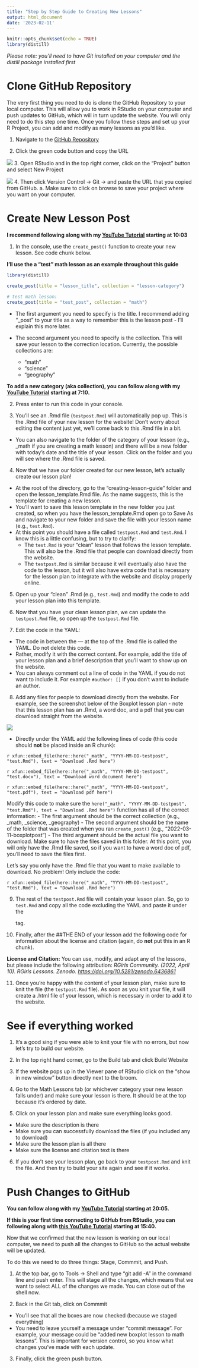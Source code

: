 ```yaml
---
title: "Step by Step Guide to Creating New Lessons"
output: html_document
date: '2023-02-11'
---
```


```r
knitr::opts_chunk$set(echo = TRUE)
library(distill)
```

*Please note: you'll need to have Git installed on your computer and the distill package installed first*

# Clone GitHub Repository

The very first thing you need to do is clone the GitHub Repository to your local computer. This will allow you to work in RStudio on your computer and push updates to GitHub, which will in turn update the website. You will only need to do this step one time. Once you follow these steps and set up your R Project, you can add and modify as many lessons as you'd like.

1. Navigate to the [GitHub Repository](https://github.com/R-Girls/website)

2. Click the green code button and copy the URL

![](images/guide-img1.png)
3. Open RStudio and in the top right corner, click on the “Project” button and select New Project

![](images/guide-img2.png)
4. Then click Version Control -> Git -> and paste the URL that you copied from GitHub. a.	Make sure to click on browse to save your project where you want on your computer.

# Create New Lesson Post

**I recommend following along with my [YouTube Tutorial](https://www.youtube.com/watch?v=b7TLIX6z1JQ) starting at 10:03**

1. In the console, use the `create_post()` function to create your new lesson. See code chunk below. 

**I'll use the a "test" math lesson as an example throughout this guide**

```r
library(distill)

create_post(title = "lesson_title", collection = "lesson-category")

# test math lesson:
create_post(title = "test_post", collection = "math")
```

- The first argument you need to specify is the title. I recommend adding "_post" to your title as a way to remember this is the lesson post - I'll explain this more later.  

- The second argument you need to specify is the collection. This will save your lesson to the correction location. Currently, the possible collections are:
  - "math"
  - "science"
  - "geography"

**To add a new category (aka collection), you can follow along with my [YouTube Tutorial](https://www.youtube.com/watch?v=b7TLIX6z1JQ) starting at 7:10.**

2. Press enter to run this code in your console. 

3. You'll see an .Rmd file (`testpost.Rmd`) will automatically pop up. This is the .Rmd file of your new lesson for the website! Don't worry about editing the content just yet, we'll come back to this .Rmd file in a bit.

- You can also navigate to the folder of the category of your lesson (e.g., _math if you are creating a math lesson) and there will be a new folder with today's date and the title of your lesson. Click on the folder and you will see where the .Rmd file is saved. 

4. Now that we have our folder created for our new lesson, let's actually create our lesson plan!

- At the root of the directory, go to the "creating-lesson-guide" folder and open the lesson_template.Rmd file. As the name suggests, this is the template for creating a new lesson. 
- You'll want to save this lesson template in the new folder you just created, so when you have the lesson_template.Rmd open go to Save As and navigate to your new folder and save the file with your lesson name (e.g., `test.Rmd`). 
- At this point you should have a file called `testpost.Rmd` and `test.Rmd`. I know this is a little confusing, but to try to clarify:
  - The `test.Rmd` is your "clean" lesson that follows the lesson template. This will also be the .Rmd file that people can download directly from the website. 
  - The `testpost.Rmd` is similar because it will eventually also have the code to the lesson, but it will also have extra code that is necessary for the lesson plan to integrate with the website and display properly online. 
  
5. Open up your "clean" .Rmd (e.g., `test.Rmd`) and modify the code to add your lesson plan into this template. 

6. Now that you have your clean lesson plan, we can update the `testpost.Rmd` file, so open up the `testpost.Rmd` file. 

7. Edit the code in the YAML:

- The code in between the --- at the top of the .Rmd file is called the YAML. Do not delete this code. 
- Rather, modify it with the correct content. For example, add the title of your lesson plan and a brief description that you'll want to show up on the website. 
- You can always comment out a line of code in the YAML if you do not want to include it. For example `#author: []` if you don't want to include an author. 

8. Add any files for people to download directly from the website. For example, see the screenshot below of the Boxplot lesson plan - note that this lesson plan has an .Rmd, a word doc, and a pdf that you can download straight from the website. 

![](images/guide-img3.png)

- Directly under the YAML add the following lines of code (this code should **not** be placed inside an R chunk):


<div class="contributor_org">
`r xfun::embed_file(here::here("_math", "YYYY-MM-DD-testpost", "test.Rmd"), text = "Download .Rmd here")`

`r xfun::embed_file(here::here("_math", "YYYY-MM-DD-testpost", "test.docx"), text = "Download word document here")`

`r xfun::embed_file(here::here("_math", "YYYY-MM-DD-testpost", "test.pdf"), text = "Download pdf here")`
</div>


Modify this code to make sure the `here("_math", "YYYY-MM-DD-testpost", "test.Rmd"), text = "Download .Rmd here")` function has all of the correct information:
  - The first argument should be the correct collection (e.g., _math, _science, _geography)
  - The second argument should be the name of the folder that was created when you ran `create_post()` (e.g., "2022-03-11-boxplotpost")
  - The third argument should be the actual file you want to download. Make sure to have the files saved in this folder. At this point, you will only have the .Rmd file saved, so if you want to have a word doc of pdf, you'll need to save the files first. 

Let's say you only have the .Rmd file that you want to make available to download. No problem! Only include the code:



<div class="contributor_org">
`r xfun::embed_file(here::here("_math", "YYYY-MM-DD-testpost", "test.Rmd"), text = "Download .Rmd here")`
</div>



9. The rest of the `testpost.Rmd` file will contain your lesson plan. So, go to `test.Rmd` and copy all the code excluding the YAML and paste it under the </div> tag. 

10. Finally, after the ##THE END of your lesson add the following code for information about the license and citation (again, do **not** put this in an R chunk).


<div class="license">
**License and Citation:** You can use, modify, and adapt any of the lessons, but please include the following attribution: *RGirls Community. (2022, April 10). RGirls Lessons. Zenodo. [https://doi.org/10.5281/zenodo.6436861](https://doi.org/10.5281/zenodo.6436861)* 
</div>


11. Once you're happy with the content of your lesson plan, make sure to knit the file (the `testpost.Rmd` file). As soon as you knit your file, it will create a .html file of your lesson, which is necessary in order to add it to the website. 

# See if everything worked

1. It's a good sing if you were able to knit your file with no errors, but now let's try to build our website. 

2. In the top right hand corner, go to the Build tab and click Build Website

3. If the website pops up in the Viewer pane of RStudio click on the "show in new window" button directly next to the broom. 

4. Go to the Math Lessons tab (or whichever category your new lesson falls under) and make sure your lesson is there. It should be at the top because it's ordered by date. 

5. Click on your lesson plan and make sure everything looks good. 

- Make sure the description is there
- Make sure you can successfully download the files (if you included any to download)
- Make sure the lesson plan is all there
- Make sure the license and citation text is there

6. If you don't see your lesson plan, go back to your `testpost.Rmd` and knit the file. And then try to build your site again and see if it works.

# Push Changes to GitHub

**You can follow along with my [YouTube Tutorial](https://www.youtube.com/watch?v=b7TLIX6z1JQ) starting at 20:05.**

**If this is your first time connecting to GitHub from RStudio, you can following along with [this YouTube Tutorial](https://www.youtube.com/watch?v=NLU05CopNzU) starting at 15:40.**

Now that we confirmed that the new lesson is working on our local computer, we need to push all the changes to GitHub so the actual website will be updated. 

To do this we need to do three things: Stage, Commmit, and Push. 

1. At the top bar, go to Tools -> Shell and type "git add -A" in the command line and push enter. This will stage all the changes, which means that we want to select ALL of the changes we made. You can close out of the shell now. 

2. Back in the Git tab, click on Commmit

- You'll see that all the boxes are now checked (because we staged everything)
- You need to leave yourself a message under "commit message". For example, your message could be "added new boxplot lesson to math lessons". This is important for version control, so you know what changes you've made with each update. 

3. Finally, click the green push button. 






